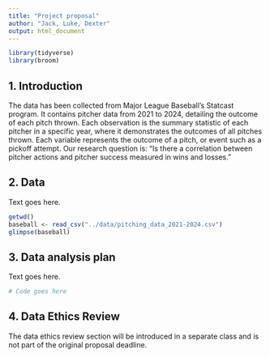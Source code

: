 ```yaml
---
title: "Project proposal"
author: "Jack, Luke, Dexter"
output: html_document
---
```


```r
library(tidyverse)
library(broom)
```

## 1. Introduction

The data has been collected from Major League Baseball's Statcast program. It contains pitcher data from 2021 to 2024, detailing the outcome of each pitch thrown. Each observation is the summary statistic of each pitcher in a specific year, where it demonstrates the outcomes of all pitches thrown. Each variable represents the outcome of a pitch, or event such as a pickoff attempt. Our research question is: "Is there a correlation between pitcher actions and pitcher success measured in wins and losses."

## 2. Data

Text goes here.

```r

getwd()
baseball <- read_csv("../data/pitching_data_2021-2024.csv")
glimpse(baseball)

```

## 3. Data analysis plan

Text goes here.


```r
# Code goes here
```


## 4. Data Ethics Review

The data ethics review section will be introduced in a separate class and is not part of the original proposal deadline.

